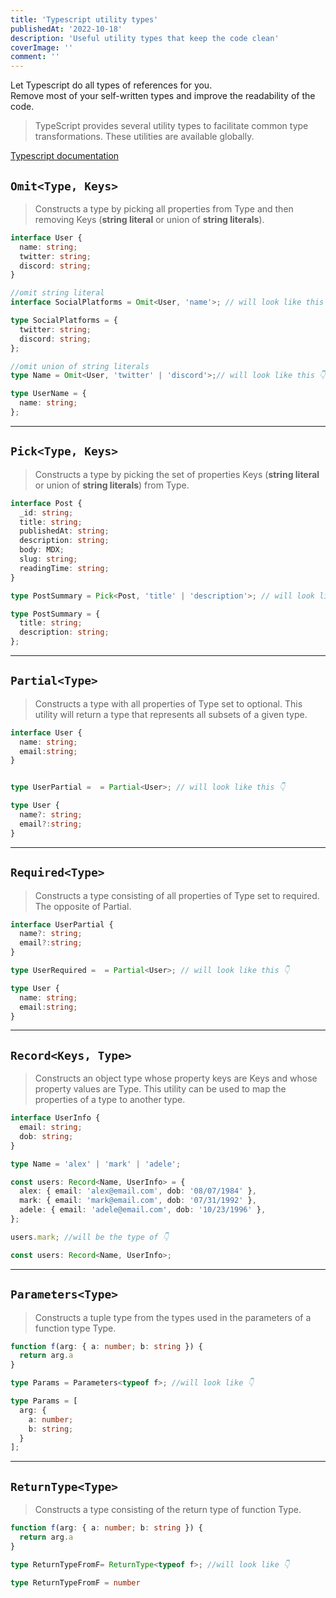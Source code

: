 ```yaml
---
title: 'Typescript utility types'
publishedAt: '2022-10-18'
description: 'Useful utility types that keep the code clean'
coverImage: ''
comment: ''
---
```


Let Typescript do all types of references for you.\
Remove most of your self-written types and improve the readability of the code.

> TypeScript provides several utility types to facilitate common type transformations.
> These utilities are available globally.


[Typescript documentation](https://www.typescriptlang.org/docs/handbook/utility-types.html)

## `Omit<Type, Keys>`

> Constructs a type by picking all properties from Type and then removing Keys (**string literal** or union of **string literals**).

```typescript
interface User {
  name: string;
  twitter: string;
  discord: string;
}

//omit string literal
interface SocialPlatforms = Omit<User, 'name'>; // will look like this 👇

type SocialPlatforms = {
  twitter: string;
  discord: string;
};

//omit union of string literals
type Name = Omit<User, 'twitter' | 'discord'>;// will look like this 👇

type UserName = {
  name: string;
};
```
---

## `Pick<Type, Keys>`

> Constructs a type by picking the set of properties Keys (**string literal** or union of **string literals**) from Type.

```typescript
interface Post {
  _id: string;
  title: string;
  publishedAt: string;
  description: string;
  body: MDX;
  slug: string;
  readingTime: string;
}

type PostSummary = Pick<Post, 'title' | 'description'>; // will look like this 👇

type PostSummary = {
  title: string;
  description: string;
};
```
---

## `Partial<Type>`

> Constructs a type with all properties of Type set to optional. This utility will return a type that represents all subsets of a given type.

```typescript
interface User {
  name: string;
  email:string;
}


type UserPartial =  = Partial<User>; // will look like this 👇

type User {
  name?: string;
  email?:string;
}
```
---

## `Required<Type>`

> Constructs a type consisting of all properties of Type set to required. The opposite of Partial.

```typescript
interface UserPartial {
  name?: string;
  email?:string;
}

type UserRequired =  = Partial<User>; // will look like this 👇

type User {
  name: string;
  email:string;
}
```
---

## `Record<Keys, Type>`

> Constructs an object type whose property keys are Keys and whose property values are Type.
This utility can be used to map the properties of a type to another type.

```typescript
interface UserInfo {
  email: string;
  dob: string;
}

type Name = 'alex' | 'mark' | 'adele';

const users: Record<Name, UserInfo> = {
  alex: { email: 'alex@email.com', dob: '08/07/1984' },
  mark: { email: 'mark@email.com', dob: '07/31/1992' },
  adele: { email: 'adele@email.com', dob: '10/23/1996' },
};

users.mark; //will be the type of 👇

const users: Record<Name, UserInfo>;
```
---

## `Parameters<Type>`

> Constructs a tuple type from the types used in the parameters of a function type Type.

```typescript
function f(arg: { a: number; b: string }) {
  return arg.a
}

type Params = Parameters<typeof f>; //will look like 👇

type Params = [
  arg: {
    a: number;
    b: string;
  }
];
```
---


## `ReturnType<Type>`

> Constructs a type consisting of the return type of function Type.

```typescript
function f(arg: { a: number; b: string }) {
  return arg.a
}

type ReturnTypeFromF= ReturnType<typeof f>; //will look like 👇

type ReturnTypeFromF = number
```
